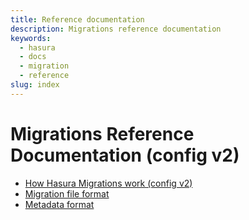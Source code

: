 ```yaml
---
title: Reference documentation
description: Migrations reference documentation
keywords:
  - hasura
  - docs
  - migration
  - reference
slug: index
---
```


# Migrations Reference Documentation (config v2)

- [How Hasura Migrations work (config v2)](/migrations-metadata-seeds/legacy-configs/config-v2/reference/how-it-works.mdx)
- [Migration file format](/migrations-metadata-seeds/legacy-configs/config-v2/reference/migration-file-format.mdx)
- [Metadata format](/migrations-metadata-seeds/legacy-configs/config-v2/reference/metadata-format.mdx)
